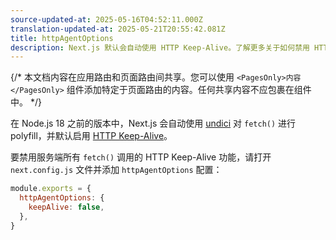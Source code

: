 ```yaml
---
source-updated-at: 2025-05-16T04:52:11.000Z
translation-updated-at: 2025-05-21T20:55:42.081Z
title: httpAgentOptions
description: Next.js 默认会自动使用 HTTP Keep-Alive。了解更多关于如何禁用 HTTP Keep-Alive 的信息。
---
```


{/* 本文档内容在应用路由和页面路由间共享。您可以使用 `<PagesOnly>内容</PagesOnly>` 组件添加特定于页面路由的内容。任何共享内容不应包裹在组件中。 */}

在 Node.js 18 之前的版本中，Next.js 会自动使用 [undici](/docs/architecture/supported-browsers#polyfills) 对 `fetch()` 进行 polyfill，并默认启用 [HTTP Keep-Alive](https://developer.mozilla.org/docs/Web/HTTP/Headers/Keep-Alive)。

要禁用服务端所有 `fetch()` 调用的 HTTP Keep-Alive 功能，请打开 `next.config.js` 文件并添加 `httpAgentOptions` 配置：

```js filename="next.config.js"
module.exports = {
  httpAgentOptions: {
    keepAlive: false,
  },
}
```